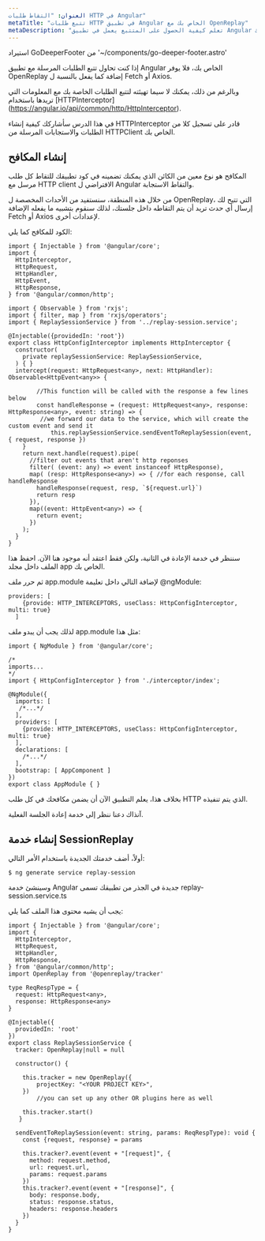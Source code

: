 ```yaml
---
العنوان: "التقاط طلبات HTTP في Angular"
metaTitle: "تتبع طلبات HTTP في تطبيق Angular الخاص بك مع OpenReplay"
metaDescription: "تعلم كيفية الحصول على المتتبع يعمل في تطبيق Angular الخاص بك"
---
```

استيراد GoDeeperFooter من '~/components/go-deeper-footer.astro'

إذا كنت تحاول تتبع الطلبات المرسلة مع تطبيق Angular الخاص بك، فلا يوفر OpenReplay إضافة كما يفعل بالنسبة ل Fetch أو Axios.

وبالرغم من ذلك، يمكنك لا سيما تهيئته لتتبع الطلبات الخاصة بك مع المعلومات التي تريدها باستخدام [HTTPInterceptor] (https://angular.io/api/common/http/HttpInterceptor).

في هذا الدرس سأشاركك كيفية إنشاء HTTPInterceptor قادر على تسجيل كلا من الطلبات والاستجابات المرسلة من HTTPClient الخاص بك.

## إنشاء المكافح

المكافح هو نوع معين من الكائن الذي يمكنك تضمينه في كود تطبيقك للتقاط كل طلب مرسل مع HTTP client الافتراضي ل Angular والتقاط الاستجابة.

من خلال هذه المنطقة، سنستفيد من الأحداث المخصصة ل OpenReplay، التي تتيح لك إرسال أي حدث تريد أن يتم التقاطه داخل جلستك، لذلك سنقوم بتشبيه ما يفعله الإضافة Fetch أو Axios لإعدادات أخرى.

الكود للمكافح كما يلي:


```tsx
import { Injectable } from '@angular/core';
import {
  HttpInterceptor,
  HttpRequest,
  HttpHandler,
  HttpEvent,
  HttpResponse,
} from '@angular/common/http';

import { Observable } from 'rxjs';
import { filter, map } from 'rxjs/operators';
import { ReplaySessionService } from '../replay-session.service';

@Injectable({providedIn: 'root'})
export class HttpConfigInterceptor implements HttpInterceptor {
  constructor(
    private replaySessionService: ReplaySessionService,
  ) { }
  intercept(request: HttpRequest<any>, next: HttpHandler): Observable<HttpEvent<any>> {
    
		//This function will be called with the response a few lines below
		const handleResponse = (request: HttpRequest<any>, response: HttpResponse<any>, event: string) => {
	     //we forward our data to the service, which will create the custom event and send it
			this.replaySessionService.sendEventToReplaySession(event, { request, response })
    }
    return next.handle(request).pipe(
      //filter out events that aren't http reponses
      filter( (event: any) => event instanceof HttpResponse),
      map( (resp: HttpResponse<any>) => { //for each response, call handleResponse
        handleResponse(request, resp, `${request.url}`)
        return resp
      }),
      map((event: HttpEvent<any>) => {
        return event;
      })
    );
  }
}
```


سننظر في خدمة الإعادة في الثانية، ولكن فقط اعتقد أنه موجود هنا الآن. احفظ هذا الملف داخل مجلد app الخاص بك.

ثم حرر ملف app.module لإضافة التالي داخل تعليمة @ngModule:


```tsx
providers: [
    {provide: HTTP_INTERCEPTORS, useClass: HttpConfigInterceptor, multi: true}
  ]
```


لذلك يجب أن يبدو ملف app.module مثل هذا:


```tsx
import { NgModule } from '@angular/core';

/*
imports...
*/
import { HttpConfigInterceptor } from './interceptor/index';

@NgModule({
  imports: [
   /*...*/
  ],
  providers: [
    {provide: HTTP_INTERCEPTORS, useClass: HttpConfigInterceptor, multi: true}
  ],
  declarations: [
    /*...*/
  ],
  bootstrap: [ AppComponent ]
})
export class AppModule { }
```


بخلاف هذا، يعلم التطبيق الآن أن يضمن مكافحك في كل طلب HTTP الذي يتم تنفيذه.

آنذاك دعنا ننظر إلى خدمة إعادة الجلسة الفعلية.

## إنشاء خدمة SessionReplay

أولاً، أضف خدمتك الجديدة باستخدام الأمر التالي:


```tsx
$ ng generate service replay-session
```


وسينشئ خدمة Angular جديدة في الجذر من تطبيقك تسمى replay-session.service.ts

يجب أن يشبه محتوى هذا الملف كما يلي:


```tsx
import { Injectable } from '@angular/core';
import {
  HttpInterceptor,
  HttpRequest,
  HttpHandler,
  HttpResponse,
} from '@angular/common/http';
import OpenReplay from '@openreplay/tracker'

type ReqRespType = {
  request: HttpRequest<any>,
  response: HttpResponse<any>
}

@Injectable({
  providedIn: 'root'
})
export class ReplaySessionService {
  tracker: OpenReplay|null = null

  constructor() {

    this.tracker = new OpenReplay({
        projectKey: "<YOUR PROJECT KEY>",
    })
		//you can set up any other OR plugins here as well

    this.tracker.start()
   }

  sendEventToReplaySession(event: string, params: ReqRespType): void {
    const {request, response} = params

    this.tracker?.event(event + "[request]", {
      method: request.method,
      url: request.url,
      params: request.params
    })
    this.tracker?.event(event + "[response]", {
      body: response.body,
      status: response.status,
      headers: response.headers
    })
  }
}
```

